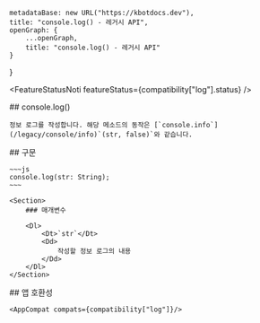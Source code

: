 
    metadataBase: new URL("https://kbotdocs.dev"),
    title: "console.log() - 레거시 API",
    openGraph: {
        ...openGraph,
        title: "console.log() - 레거시 API"
    }
}

<FeatureStatusNoti featureStatus={compatibility["log"].status} />
<Section>
    ## console.log()

    정보 로그를 작성합니다. 해당 메소드의 동작은 [`console.info`](/legacy/console/info)`(str, false)`와 같습니다.
</Section>
<Section>
    ## 구문

    ~~~js
    console.log(str: String);
    ~~~

    <Section>
        ### 매개변수

        <Dl>
            <Dt>`str`</Dt>
            <Dd>
                작성할 정보 로그의 내용
            </Dd>
        </Dl>
    </Section>
</Section>
<Section>
    ## 앱 호환성

    <AppCompat compats={compatibility["log"]}/>
</Section>
